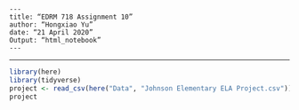  	---
 	title: “EDRM 718 Assignment 10”
 	author: “Hongxiao Yu”
 	date: “21 April 2020”
 	Output: “html_notebook”
 	---

***
```r
library(here)
library(tidyverse)
project <- read_csv(here("Data", "Johnson Elementary ELA Project.csv"))
project
```

